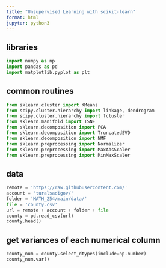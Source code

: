 ```yaml
---
title: "Unsupervised Learning with scikit-learn"
format: html
jupyter: python3
---
```


## libraries

```python
import numpy as np
import pandas as pd
import matplotlib.pyplot as plt
```


## common routines

```python
from sklearn.cluster import KMeans
from scipy.cluster.hierarchy import linkage, dendrogram
from scipy.cluster.hierarchy import fcluster
from sklearn.manifold import TSNE
from sklearn.decomposition import PCA
from sklearn.decomposition import TruncatedSVD
from sklearn.decomposition import NMF
from sklearn.preprocessing import Normalizer
from sklearn.preprocessing import MaxAbsScaler
from sklearn.preprocessing import MinMaxScaler
```


## data

```python
remote = 'https://raw.githubusercontent.com/'
account = 'turalsadigov/'
folder = 'MATH_254/main/data/'
file = 'county.csv'
url = remote + account + folder + file
county = pd.read_csv(url)
county.head()
```

## get variances of each numerical column

```python
county_num = county.select_dtypes(include=np.number)
county_num.var()
```

